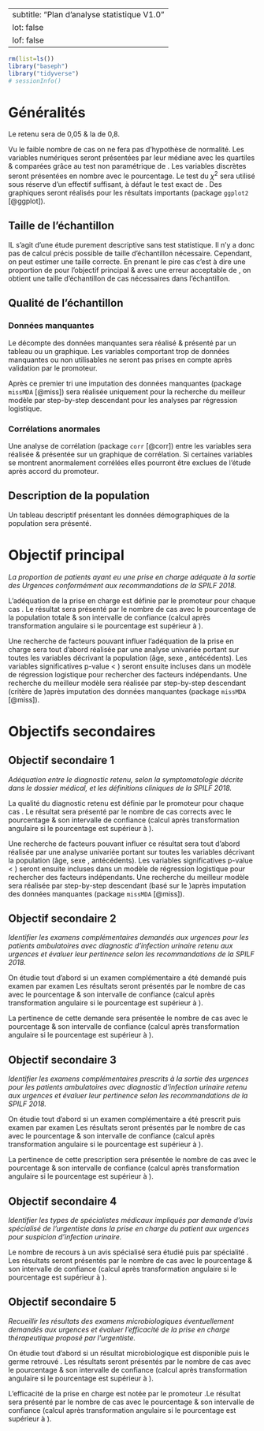
---
subtitle: "Plan d'analyse statistique V1.0"
lot: false
lof: false
---

```r
rm(list=ls())
library("baseph")
library("tidyverse")
# sessionInfo()
```

# Généralités

Le \gls{alpha} retenu sera de 0,05 & la \gls{puissance} de 0,8.

Vu le faible nombre de cas on ne fera pas d'hypothèse de normalité. Les variables numériques seront présentées par leur médiane avec les quartiles & comparées grâce au test non paramétrique de \textsc{\gls{wilcox}}. Les variables discrètes seront présentées en nombre avec le pourcentage. Le test du $\chi^2$ sera utilisé sous réserve d'un effectif suffisant, à défaut le test exact de \textsc{\gls{fisher}}. Des graphiques seront réalisés pour les résultats importants (package `ggplot2` [@ggplot]).



## Taille de l'échantillon

IL s'agit d'une étude purement descriptive sans test statistique. Il n'y a donc pas de calcul précis possible de taille d'échantillon nécessaire. Cependant, on peut estimer une taille correcte. En prenant le pire cas c'est à dire une proportion de \qty{50}{\percent} pour l'objectif principal & avec une erreur acceptable de \qty{10}{\percent}, on obtient une taille d'échantillon de \num{`r floor(nb.obs.ph(px = 0.5, ex= 0.1)*1.1) +1`} cas nécessaires dans l'échantillon.


## Qualité de l'échantillon

### Données manquantes

Le décompte des données manquantes sera réalisé & présenté par un tableau ou un graphique. Les variables comportant trop de données manquantes ou non utilisables ne seront pas prises en compte après validation par le promoteur.

Après ce premier tri une imputation des données manquantes (package `missMDA` [@miss]) sera réalisée uniquement pour la recherche du meilleur modèle par step-by-step descendant pour les analyses par régression logistique.

### Corrélations anormales

Une analyse de corrélation (package `corr` [@corr]) entre les variables sera réalisée & présentée sur un graphique de corrélation. Si certaines variables se montrent anormalement corrélées elles pourront être exclues de l'étude après accord du promoteur.

## Description de la population

Un tableau descriptif présentant les données démographiques de la population sera présenté.

# Objectif principal

*La proportion de patients ayant eu une prise en charge adéquate à la sortie des Urgences  conformément aux recommandations de la SPILF 2018.*

L'adéquation de la prise en charge est définie par le promoteur pour chaque cas \footnote{Prise en charge conforme aux recos -- colonne S}. Le résultat sera présenté par le nombre de cas avec le pourcentage de la population totale & son intervalle de confiance (calcul après transformation angulaire si le pourcentage est supérieur à \qty{90}{\percent}).

Une recherche de facteurs pouvant influer l'adéquation de la prise en charge sera tout d'abord réalisée par une analyse univariée portant sur toutes les variables décrivant la population (âge, sexe , antécédents\dots\footnote{colonnes B à L}). Les variables significatives  p-value < \num{0.2}) seront ensuite incluses dans un modèle de régression logistique pour rechercher des facteurs indépendants. Une recherche du meilleur modèle sera réalisée par step-by-step descendant (critère de \gls{aic})après imputation des données manquantes (package `missMDA` [@miss]).

# Objectifs secondaires

## Objectif secondaire 1
*Adéquation entre le diagnostic retenu, selon la symptomatologie décrite dans le dossier médical, et les définitions cliniques de la SPILF 2018.*

La qualité du diagnostic retenu est définie par le promoteur pour chaque cas \footnote{Conforme aux définitions de la SPILF -- colonne O}. Le résultat sera présenté par le nombre de cas corrects avec le pourcentage & son intervalle de confiance (calcul après transformation angulaire si le pourcentage est supérieur à \qty{90}{\percent}).

Une recherche de facteurs pouvant influer ce résultat sera tout d'abord réalisée par une analyse univariée portant sur toutes les variables décrivant la population (âge, sexe , antécédents\dots\footnote{colonnes B à L}). Les variables significatives  p-value < \num{0.2}) seront ensuite incluses dans un modèle de régression logistique pour rechercher des facteurs indépendants. Une recherche du meilleur modèle sera réalisée par step-by-step descendant (basé sur le \gls{aic})après imputation des données manquantes (package `missMDA` [@miss]).


## Objectif secondaire 2
*Identifier les examens complémentaires demandés aux urgences pour les patients ambulatoires avec diagnostic d’infection urinaire retenu aux urgences  et évaluer leur pertinence selon les recommandations de la SPILF 2018.*

On étudie tout d'abord si un examen complémentaire a été demandé \footnote{Examen complémentaire demandé aux urgences -- colonne T} puis examen par examen \footnote{colonnes U à W} Les résultats seront présentés par le nombre de cas avec le pourcentage & son intervalle de confiance (calcul après transformation angulaire si le pourcentage est supérieur à \qty{90}{\percent}).

La pertinence de cette demande \footnote{Pertinence de la demande de l'examen complémentaire aux urgences -- colonne X}sera présentée le nombre de cas avec le pourcentage & son intervalle de confiance (calcul après transformation angulaire si le pourcentage est supérieur à \qty{90}{\percent}).

## Objectif secondaire 3
*Identifier les examens complémentaires prescrits à la sortie des urgences pour les patients ambulatoires avec diagnostic d’infection urinaire retenu aux urgences et évaluer leur pertinence selon les recommandations de la SPILF 2018.*

On étudie tout d'abord si un examen complémentaire a été prescrit \footnote{Examen complémentaire préscrit à la sortie des urgences -- colonne Y} puis examen par examen \footnote{colonnes Z à AB} Les résultats seront présentés par le nombre de cas avec le pourcentage & son intervalle de confiance (calcul après transformation angulaire si le pourcentage est supérieur à \qty{90}{\percent}).

La pertinence de cette prescription \footnote{Pertinence de la prescription de l'examen complémentaire -- colonne AC}sera présentée le nombre de cas avec le pourcentage & son intervalle de confiance (calcul après transformation angulaire si le pourcentage est supérieur à \qty{90}{\percent}).

## Objectif secondaire 4
*Identifier les types de spécialistes médicaux impliqués par demande d’avis spécialisé de l’urgentiste dans la prise en charge du patient aux urgences pour suspicion d’infection urinaire.*

Le nombre de recours à un avis spécialisé sera étudié \footnote{Avis spécialisé demandé -- colonne AD} puis par spécialité \footnote{colonnes AE à AF}. Les résultats seront présentés par le nombre de cas avec le pourcentage & son intervalle de confiance (calcul après transformation angulaire si le pourcentage est supérieur à \qty{90}{\percent}).

## Objectif secondaire 5
*Recueillir les résultats des examens microbiologiques éventuellement demandés aux urgences et évaluer l’efficacité de la prise en charge thérapeutique proposé par l’urgentiste.*

On étudie tout d'abord si un résultat microbiologique est disponible \footnote{Résultats de l'examen microbiologique réalisé aux urgences disponible -- colonne AG} puis le germe retrouvé \footnote{colonnes AH à AI}. Les résultats seront présentés par le nombre de cas avec le pourcentage & son intervalle de confiance (calcul après transformation angulaire si le pourcentage est supérieur à \qty{90}{\percent}).

L’efficacité de la prise en charge est notée par le promoteur \footnote{Prise en charge thérapeutique aux urgences efficace -- colonne AJ}.Le résultat sera présenté par le nombre de cas avec le pourcentage & son intervalle de confiance (calcul après transformation angulaire si le pourcentage est supérieur à \qty{90}{\percent}).


\printglossary



